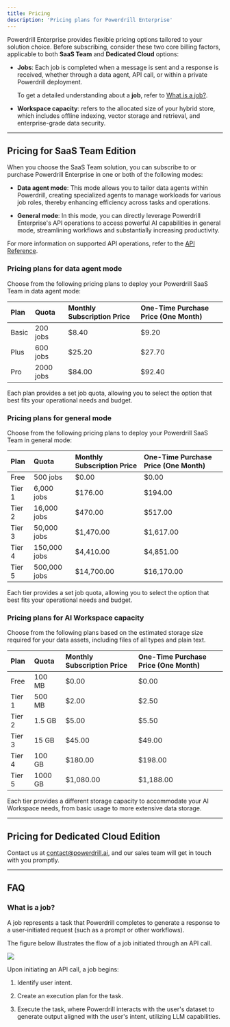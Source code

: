 ```yaml
---
title: Pricing
description: 'Pricing plans for Powerdrill Enterprise'
---
```



Powerdrill Enterprise provides flexible pricing options tailored to your solution choice. Before subscribing, consider these two core billing factors, applicable to both **SaaS Team** and **Dedicated Cloud** options:

- **Jobs**: Each job is completed when a message is sent and a response is received, whether through a data agent, API call, or within a private Powerdrill deployment.
 
    To get a detailed understanding about a **job**, refer to [What is a job?](#what-is-a-job).

- **Workspace capacity**: refers to the allocated size of your hybrid store, which includes offline indexing, vector storage and retrieval, and enterprise-grade data security.


---


## Pricing for SaaS Team Edition


When you choose the SaaS Team solution, you can subscribe to or purchase Powerdrill Enterprise in one or both of the following modes:

- **Data agent mode**: This mode allows you to tailor data agents within Powerdrill, creating specialized agents to manage workloads for various job roles, thereby enhancing efficiency across tasks and operations.

- **General mode**: In this mode, you can directly leverage Powerdrill Enterprise's API operations to access powerful AI capabilities in general mode, streamlining workflows and substantially increasing productivity.


For more information on supported API operations, refer to the [API Reference](/api-reference).


### Pricing plans for data agent mode

Choose from the following pricing plans to deploy your Powerdrill SaaS Team in data agent mode:

| Plan | Quota | Monthly Subscription Price | One-Time Purchase Price (One Month) |
| :- | :- | :- | :- |
| Basic | 200 jobs | $8.40 | $9.20 |
| Plus | 600 jobs | $25.20 | $27.70 |
| Pro | 2000 jobs | $84.00 | $92.40 |



Each plan provides a set job quota, allowing you to select the option that best fits your operational needs and budget.

### Pricing plans for general mode

Choose from the following pricing plans to deploy your Powerdrill SaaS Team in general mode:

| Plan | Quota | Monthly Subscription Price | One-Time Purchase Price (One Month) |
| :- | :- | :- | :- |
| Free | 500 jobs | $0.00 | $0.00 |
| Tier 1 | 6,000 jobs | $176.00 | $194.00 |
| Tier 2 | 16,000 jobs | $470.00 | $517.00 |
| Tier 3 | 50,000 jobs | $1,470.00 | $1,617.00 |
| Tier 4 | 150,000 jobs | $4,410.00 | $4,851.00 |
| Tier 5 | 500,000 jobs | $14,700.00 | $16,170.00 |



Each tier provides a set job quota, allowing you to select the option that best fits your operational needs and budget.


### Pricing plans for AI Workspace capacity 


Choose from the following plans based on the estimated storage size required for your data assets, including files of all types and plain text.

| Plan | Quota | Monthly Subscription Price | One-Time Purchase Price (One Month) |
| :- | :- | :- | :- |
| Free | 100 MB | $0.00 | $0.00 |
| Tier 1 | 500 MB | $2.00 | $2.50 |
| Tier 2 | 1.5 GB | $5.00 | $5.50 |
| Tier 3 | 15 GB | $45.00 | $49.00 |
| Tier 4 | 100 GB | $180.00 | $198.00 |
| Tier 5 | 1000 GB | $1,080.00 | $1,188.00 |



Each tier provides a different storage capacity to accommodate your AI Workspace needs, from basic usage to more extensive data storage.



---


## Pricing for Dedicated Cloud Edition

Contact us at contact@powerdrill.ai, and our sales team will get in touch with you promptly.



---

## FAQ


### What is a job?

A job represents a task that Powerdrill completes to generate a response to a user-initiated request (such as a prompt or other workflows).

The figure below illustrates the flow of a job initiated through an API call.


<Frame>
  <img src="/images/job-description.png" style={{ borderRadius: '0.5rem' }} />
</Frame>


Upon initiating an API call, a job begins:

1. Identify user intent.

2. Create an execution plan for the task.

3. Execute the task, where Powerdrill interacts with the user's dataset to generate output aligned with the user's intent, utilizing LLM capabilities.













